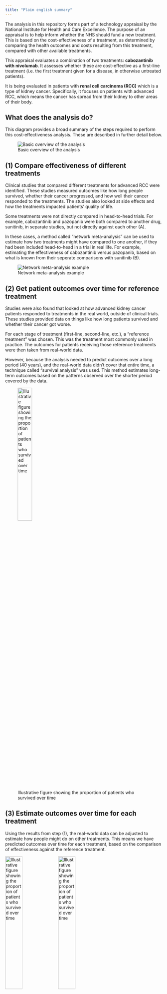 ```yaml
---
title: "Plain english summary"
---
```


The analysis in this repository forms part of a technology appraisal by the National Institute for Health and Care Excellence. The purpose of an appraisal is to help inform whether the NHS should fund a new treatment. This is based on the cost-effectiveness of a treatment, as determined by comparing the health outcomes and costs resulting from this treatment, compared with other available treatments.

This appraisal evaluates a combination of two treatments: **cabozantinib with nivolumab**. It assesses whether these are cost-effective as a first-line treatment (i.e. the first treatment given for a disease, in otherwise untreated patients).

It is being evaluated in patients with **renal cell carcinoma (RCC)** which is a type of kidney cancer. Specifically, it focuses on patients with advanced RCC, which means the cancer has spread from their kidney to other areas of their body.

## What does the analysis do?

This diagram provides a broad summary of the steps required to perform this cost-effectiveness analysis. These are described in further detail below.

![Basic overview of the analysis](../images/basic_overview.drawio.png){.lightbox}

## (1) Compare effectiveness of different treatments

Clinical studies that compared different treatments for advanced RCC were identified. These studies measured outcomes like how long people survived, whether their cancer progressed, and how well their cancer responded to the treatments. The studies also looked at side effects and how the treatments impacted patients' quality of life.

Some treatments were not directly compared in head-to-head trials. For example, cabozantinib and pazopanib were both compared to another drug, sunitinib, in separate studies, but not directly against each other (A).

In these cases, a method called "network meta-analysis" can be used to estimate how two treatments might have compared to one another, if they had been included head-to-head in a trial in real life. For example, estimating the effectiveness of cabozantinib versus pazopanib, based on what is known from their seperate comparisons with sunitinib (B).

![Network meta-analysis example](../images/basic_nma.drawio.png)

## (2) Get patient outcomes over time for reference treatment

Studies were also found that looked at how advanced kidney cancer patients responded to treatments in the real world, outside of clinical trials. These studies provided data on things like how long patients survived and whether their cancer got worse.

For each stage of treatment (first-line, second-line, etc.), a "reference treatment" was chosen. This was the treatment most commonly used in practice. The outcomes for patients receiving those reference treatments were then taken from real-world data.

However, because the analysis needed to predict outcomes over a long period (40 years), and the real-world data didn’t cover that entire time, a technique called "survival analysis" was used. This method estimates long-term outcomes based on the patterns observed over the shorter period covered by the data.

![Illustrative figure showing the proportion of patients who survived over time](../images/simple_survival_blue.png){.lightbox width=33% fig-align="center"}

## (3) Estimate outcomes over time for each treatment

Using the results from step (1), the real-world data can be adjusted to estimate how people might do on other treatments. This means we have predicted outcomes over time for each treatment, based on the comparison of effectiveness against the reference treatment.

![Illustrative figure showing the proportion of patients who survived over time](../images/simple_survival_orange.png){.lightbox width=33%}
![Illustrative figure showing the proportion of patients who survived over time](../images/simple_survival_red.png){.lightbox width=33%}
![Illustrative figure showing the proportion of patients who survived over time](../images/simple_survival_green.png){.lightbox width=33%}

## (4) Find how many people receive each treatment

From the real-world data identified in step (2), we can also find the proportion of people that we expect to receive each treatment in practice.

## (5) Get data on the cost and health utility of patients

For each treatment against advanced RCC, further studies were identified which reported either:

* The costs of each treatment for the healthcare system (e.g. costs of drugs, appointments, care)
* The quality of life for patients on or off each treatment at each line of therapy (first-line through to fourth-line). This is described using a measure called a "health utility value".
    * Utility values describe the health status of a person. They typically range from 1 (representing perfect health) to 0 (representing death). In some cases, values can fall below 0 (representing health states perceived to be worse than death). These values are determined by surveying people about their preferences between different health scenarios.

## (6) Construct an economic model

The data from steps (3), (4) and (5) were then fed into a computer model. The model simulates what happens to groups of patients who receive each sequence of treatments: how long they live, how much their treatments cost, and what their quality of life is like. By comparing these results, decisions can be made as to which treatments offer the best combination of effectiveness and value for money.

